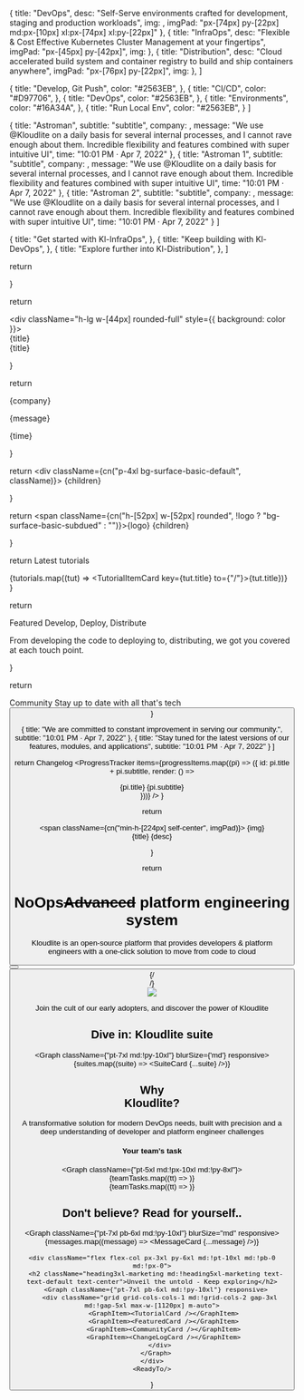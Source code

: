 



  {
    title: "DevOps",
    desc: "Self-Serve environments crafted for development, staging and production workloads",
    img: <DevopsIcon />,
    imgPad: "px-[74px] py-[22px] md:px-[10px] xl:px-[74px] xl:py-[22px]"
  },
  {
    title: "InfraOps",
    desc: "Flexible & Cost Effective Kubernetes Cluster Management at your fingertips",
    imgPad: "px-[45px] py-[42px]",
    img: <InfraopsIcon />
  },
  {
    title: "Distribution",
    desc: "Cloud accelerated build system and container registry to build and ship containers anywhere",
    imgPad: "px-[76px] py-[22px]",
    img: <DistributionIcon />
  },
]

  {
    title: "Develop, Git Push",
    color: "#2563EB",
  },
  {
    title: "CI/CD",
    color: "#D97706",
  },
  {
    title: "DevOps",
    color: "#2563EB",
  },
  {
    title: "Environments",
    color: "#16A34A",
  },
  {
    title: "Run Local Env",
    color: "#2563EB",
  }
]

  {
    title: "Astroman",
    subtitle: "subtitle",
    company: <TwitterLogo size={24} />,
    message: "We use @Kloudlite on a daily basis for several internal processes, and I cannot rave enough about them. Incredible flexibility and features combined with super intuitive UI",
    time: "10:01 PM · Apr 7, 2022"
  },
  {
    title: "Astroman 1",
    subtitle: "subtitle",
    company: <TwitterLogo size={24} />,
    message: "We use @Kloudlite on a daily basis for several internal processes, and I cannot rave enough about them. Incredible flexibility and features combined with super intuitive UI",
    time: "10:01 PM · Apr 7, 2022"
  },
  {
    title: "Astroman 2",
    subtitle: "subtitle",
    company: <TwitterLogo size={24} />,
    message: "We use @Kloudlite on a daily basis for several internal processes, and I cannot rave enough about them. Incredible flexibility and features combined with super intuitive UI",
    time: "10:01 PM · Apr 7, 2022"
  }
]

  {
    title: "Get started with Kl-InfraOps",
  },
  {
    title: "Keep building with Kl-DevOps",
  },
  {
    title: "Explore further into Kl-Distribution",
  },
]


  return <div>
    <div className='hidden md:!flex flex-row items-center justify-center flex-wrap gap-8xl'>
      <AWSlogoFill size={56} />
      <AWSlogoFill size={56} />
      <AWSlogoFill size={56} />
      <AWSlogoFill size={56} />
      <AWSlogoFill size={56} />
    </div>
    <div className='flex md:!hidden flex-row items-center justify-center flex-wrap gap-5xl'>
      <AWSlogoFill size={40} />
      <AWSlogoFill size={40} />
      <AWSlogoFill size={40} />
      <AWSlogoFill size={40} />
    </div>
  </div>
}


  return <div className="bg-surface-basic-subdued p-lg md:!px-2xl md:!py-xl flex flex-col md:!flex-row md:!items-center gap-lg md:!gap-2xl">
    <div className="flex flex-col gap-lg flex-1">
      <div className="h-lg w-[44px] rounded-full" style={{ background: color }}></div>
      <div className="headingMd text-text-default hidden md:!block">{title}</div>
    </div>
    <div className="headingMd text-text-default block md:!hidden">{title}</div>
    <Avatar color="one" size="md" />
  </div>
}


  return <div className="flex flex-col gap-3xl p-3xl bg-surface-basic-default min-h-[224px]">
    <div className="flex flex-row items-center gap-3xl">
      <span className="flex-1">
        <Profile name={title} subtitle={subtitle} color="one" size="md" />
      </span>
      <span>{company}</span>
    </div>
    <p className="bodyMd text-text-soft">{message}</p>
    <span className="bodySm text-text-soft">{time}</span>
  </div>
}

  return <div className={cn("p-4xl bg-surface-basic-default", className)}>
    {children}
  </div>
}

  return <Link href={to} className="flex flex-row items-center gap-xl">
    <span className={cn("h-[52px] w-[52px] rounded", !logo ? "bg-surface-basic-subdued" : "")}>{logo}</span>
    <span className="headingMd-marketing md:headingLg-marketing text-text-default">{children}</span>
  </Link>
}

  return <UntoldCard className="flex flex-col gap-4xl h-full">
    <span className="bodyLg-medium text-text-disabled">Latest tutorials</span>
    <div className="flex flex-col gap-2xl">
      {tutorials.map((tut) => <TutorialItemCard key={tut.title} to={"/"}>{tut.title}</TutorialItemCard>)}
    </div>
  </UntoldCard>
}

  return <UntoldCard className="flex flex-col gap-3xl h-full">
    <div className="flex flex-col">
      <span className="bodyLg-medium text-text-disabled">Featured</span>
      <span className="heading2xl-marketing md:heading3xl-marketing text-text-default">Develop, Deploy, Distribute</span>
    </div>
    <div className="bg-surface-basic-subdued h-[160px]"></div>
    <p className="bodyMd text-text-soft">From developing the code to deploying to, distributing, we got you covered at each touch point.</p>
  </UntoldCard>
}

  return <UntoldCard className="flex flex-col gap-3xl h-full min-h-[256px]">
    <span className="p-2xl rounded-full border border-border-disabled w-fit"><UsersThree size={32} /></span>
    <div className="flex flex-col">
      <span className="bodyLg-medium text-text-disabled">Community</span>
      <span className="heading2xl-marketing md:heading3xl-marketing text-text-default">Stay up to date with all that's tech</span>
    </div>
    <Button content="Join the Community" variant="primary-outline" size="md" />
  </UntoldCard>
}

  {
    title: "We are committed to constant improvement in serving our community.",
    subtitle: "10:01 PM · Apr 7, 2022"
  },
  {
    title: "Stay tuned for the latest versions of our features, modules, and applications",
    subtitle: "10:01 PM · Apr 7, 2022"
  }
]

  return <UntoldCard className="flex flex-col gap-3xl h-full min-h-[256px]">
    <span className="bodyLg-medium text-text-disabled">Changelog</span>
    <ProgressTracker items={progressItems.map((pi) => ({
      id: pi.title + pi.subtitle, render: () => <div className="flex flex-col gap-lg">
        <span className="headingMd-marketing md:headingLg-marketing text-text-default">{pi.title}</span>
        <span className="bodySm text-text-soft">{pi.subtitle}</span>
      </div>
    }))} />
  </UntoldCard>
}

  return <div key={title} className='bg-surface-basic-default flex flex-col h-full min-h-[416px]'>
    <span className={cn("min-h-[224px] self-center", imgPad)}>
      {img}
    </span>
    <div className="flex flex-col gap-3xl px-4xl pb-4xl md:!p-xl md:!pt-0 xl:!px-4xl xl:!pb-4xl">
      <span className="heading3xl-marketing md:!heading4xl-marketing text-text-default">{title}</span>
      <span className="bodyLg md:!bodyXl-medium text-text-strong">{desc}</span>
    </div>
  </div>
}

  return <div className='max-w-[1440px] m-auto'>
    <div className='px-3xl py-6xl md:!px-11xl md:!pt-10xl'>
      <div className='flex flex-col gap-3xl text-center items-center'>
        <h1 className='heading3xl-marketing md:!heading6xl-marketing text-text-default text-center md:!w-[615px]'><span className="relative text-center"><span className="text-text-warning absolute -top-2/3 left-1/2 transform -translate-x-1/2">NoOps</span><strike className="no-underline strike">Advanced</strike></span> platform engineering system</h1>
        <p className='bodyLg-medium md:!bodyXl-medium text-text-soft text-center md:!w-[806px]'>Kloudlite is an open-source platform that provides developers & platform engineers with a one-click solution to move from code to cloud</p>
      </div>
      <div className='pt-6xl flex md:!flex-row flex-col gap-4xl items-center justify-center'>
        <Button content="Get started for free" variant='primary' />
        <Button content="Schedule a demo" variant='basic'/>
      </div>
    </div>
    {/**<div className='w-full illustration'></div>**/}
    <div className='w-full'>
      <img src={Illustration} className="illustration"/>
    </div>
    <div className='px-3xl py-6xl md:!px-11xl md:!py-10xl flex flex-col gap-6xl'>
      <p className='headingMd-marketing md:!headingLg-marketing text-text-strong text-center'>Join the cult of our early adopters, and discover the power of Kloudlite</p>
      <Partners/>
    </div>
    <div className='px-3xl py-6xl md:!pb-0 lg:!px-3xl md:!pt-10xl lg:max-w-[1024px] xl:max-w-[1360px] m-auto'>
      <div className='flex flex-col'>
        <h2 className='heading3xl-marketing md:!heading5xl-marketing text-text-default text-center'>Dive in: Kloudlite suite</h2>
        <Graph className={"pt-7xl md:!py-10xl"} blurSize={'md'} responsive>
          <div className="grid grid-cols-1 md:!grid-cols-3 gap-3xl md:!gap-5xl max-w-[1120px] m-auto">{suites.map((suite) => <GraphItem key={suite.title}><SuiteCard {...suite} /></GraphItem>)}</div>
        </Graph>
      </div>
    </div>
    <div className="py-6xl px-3xl md:!px-0 md:!py-10xl max-w-[1184px] m-auto flex flex-row flex-wrap items-center gap-6xl md:!gap-0">
      <div className="flex flex-col gap-3xl md:!gap-8xl flex-1 md:!flex-auto md:!max-w-[384px]">
        <h2 className="heading3xl-marketing md:!heading5xl-marketing text-text-default">Why <br className="hidden md:!block" />Kloudlite?</h2>
        <p className="bodyLg-medium md:!bodyXl-medium text-text-soft">A transformative solution for modern DevOps needs, built with precision and a deep understanding of developer and platform engineer challenges</p>
      </div>
      <div className="flex flex-col flex-1 relative">
        <h4 className="headingMd-marketing md:!headingXl-marketing text-text-default text-center relative md:!absolute md:!left-1/2 md:!transform md:!-translate-x-1/2 z-[1]">Your team’s task</h4>
        <Graph className={"pt-5xl md:!px-10xl md:!py-8xl"}>
          <GraphItem>
            <div className="flex p-xl md:!p-5xl flex-row bg-gradient-to-b from-[#E4E4E7] to-[#F3F4F6]">
              <div className="flex flex-col gap-xl md:!gap-5xl flex-1">
                {teamTasks.map((tt) => <TeamTaskCard key={tt.title} color={tt.color} title={tt.title} />)}
              </div>
              <div className="ml-xl md:!ml-8xl flex flex-col gap-xl md:!gap-5xl flex-1">
                {teamTasks.map((tt) => <TeamTaskCard key={tt.title} color={tt.color} title={tt.title} />)}
              </div>
              <div></div>
            </div>
          </GraphItem>
        </Graph>
      </div>
    </div>
    <div className="flex flex-col max-w-[1360px] m-auto py-6xl px-3xl md:!p-0">
      <h2 className="heading3xl-marketing md:!heading5xl-marketing text-text-default text-center">Don't believe? Read for yourself..</h2>
      <Graph className={"pt-7xl pb-6xl md:!py-10xl"} blurSize="md" responsive>
        <div className="grid grid-cols-cols-1 md:!grid-cols-3 gap-3xl md:!gap-5xl max-w-[1120px] m-auto">{messages.map((message) => <GraphItem key={message.title}><MessageCard {...message} /></GraphItem>)}</div>
      </Graph>
    </div>

    <div className="flex flex-col px-3xl py-6xl md:!pt-10xl md:!pb-0 md:!px-0">
      <h2 className="heading3xl-marketing md:!heading5xl-marketing text-text-default text-center">Unveil the untold - Keep exploring</h2>
      <Graph className={"pt-7xl pb-6xl md:!py-10xl"} responsive>
        <div className="grid grid-cols-cols-1 md:!grid-cols-2 gap-3xl md:!gap-5xl max-w-[1120px] m-auto">
          <GraphItem><TutorialCard /></GraphItem>
          <GraphItem><FeaturedCard /></GraphItem>
          <GraphItem><CommunityCard /></GraphItem>
          <GraphItem><ChangeLogCard /></GraphItem>
        </div>
      </Graph>
    </div>
    <ReadyTo/>
  </div>
}

<Main />
